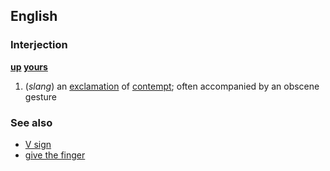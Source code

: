 ==English==
===Interjection===
'''[[up]] [[yours]]'''
#(''slang'') an [[exclamation]] of [[contempt]]; often accompanied by an obscene gesture
===See also===
*[[V sign]]
*[[give the finger]]